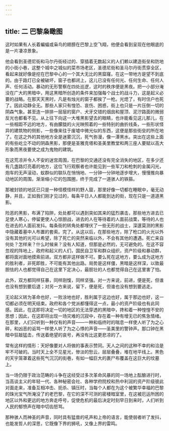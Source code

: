 ```yaml
---
---
---
```

title: 二 巴黎枭瞰图
---




这时如果有人长着蝙蝠或枭鸟的翅膀在巴黎上空飞翔，他便会看到呈现在他眼底的是一片凄凉景象。

他会看到圣德尼街和马尔丹街经过的、穿插着无数起义的人们赖以建造街垒和防地的小街小巷，这整个城中之城似的菜市场老区，圣德尼街和圣马尔丹街贯穿全区，看起来就好像是挖在巴黎中心的一个其大无比的黑窟窿。在这一带地方是望不到底的。由于路灯已全被破坏，窗子也都闭上，这儿已没有任何光、任何生命、任何人声、任何活动。暴动的无形警察在四处巡逻，这时的秩序便是黑夜。把一小部分淹没在广大的黑暗中，用这黑暗所创造的条件来加强每个战士的战斗力，这是起义必要的战略。在那天天黑时，凡是有烛光的窗子都挨了一枪。光熄了，有时住户也死了。因此动静全无。那些人家只有惶恐、哀伤、困惑，街上也只是一片压倒一切的阴森气象。甚至连一排排一层层的窗户、犬牙交错的烟囱和屋顶、泥泞路面的微弱反光也都看不见。从上往下向这一大堆黑影望去的眼睛，也许能看见这儿那儿，在一些相距不远的地方，有由朦胧的火光映照着的一些特别的曲折线条，一些形状怪异的建筑物的侧影，一些像来往于废墟中微光似的东西，这便是那些街垒的所在地了。在这之外的其他地方全是迷雾沉沉，死气弥漫，像一潭黑水。突出在这些上面的有些屹立不动的阴森黑影，那便是圣雅克塔和圣美里教堂和两三座人要赋以高大形象而黑夜要使之成为鬼物的建筑。

在这荒凉并令人不安的迷宫周围，在巴黎的交通还没有完全消失的地区，在多少还有几盏路灯亮着的地方，这位飞行观察者也许能见到一些军刀和枪刺的金属闪光，炮车的无声滚动，蚁群似的联队在悄悄地、一分钟一分钟地逐步增大，慢慢推向暴动地区的周围，渐渐缩小它的包围圈，终于完成了一道骇人的铁箍。

那被封锁的地区已只是一种怪模怪样的野人窟，那里好像一切都在睡眠中，毫无动静，并且，正如我们刚才见过的，每条平日人人都能到达的街，现在只是一道道黑影。

险恶的黑影，布满了陷阱，处处都可以遇到突如其来的猛烈袭击，那些地方进去已足使人寒心，停留更使人心惊胆战，进去的人在等待着的人面前战栗，等待的人也在进去的人面前发抖。每条街的转角处都埋伏了一些无形的战士，深邃莫测的黑影中隐藏着墓中人布置的套索。完了。从这以后，在那些地方，除了枪口的火光以外没有其他的光可以希望，除了死亡的突然来临以外，不会有其他的遭遇。死亡来自何处？怎样来？什么时候来？没有人知道，但那是必然的，无可避免的。在这不容忽视的阵地上，政府和起义的人们，国民自卫军和群众组织，资产阶级和暴动群，都将面对面地摸索前进。双方都非这样做不可。要么死在这地方，要么成为这地方的胜利者，非死即胜，不可能有其他出路。局势是这样僵，黑暗是这样深，以致最胆怯的人也都觉得自己在这里下定决心，最胆壮的人也都觉得自己在这里害了怕。

此外，双方都同样狂暴，同样刚愎，同样坚强。对一方来说，前进，便是死，但谁也没有想到要后退；对另一方来说，留下，便是死，但谁也没有想到要逃走。

无论起义转为革命也好，一败涂地也好，胜利属于这边也好，属于那边也好，这一切都必须在明天结束。政府和各个党派都懂得这一点，最小的资产阶级也有此同感。因此，在这即将决定一切的地区的无法穿透的黑暗中，搀和着一种惶惶不安的思想；因此，在这即将出现一场灾难的沉寂中，存在着一种有增无已的焦急情绪。在那里，人们只听到一种仅有的声音——一种和临终时的喘息一样使人听了为之心碎，和凶恶的诟骂一样使人听了为之心悸的声音——圣美里的警钟声。那口钟在黑暗中狂敲猛击，传送着绝望的哀号，再没有比这更悲凉的了。

常有这样的情形：天好像要对人将做的事表示赞同。天人之间的这种不幸的和洽是牢不可破的。当时天上全不见星光，惨淡的愁云，层层叠叠，堆在地平线上。黑色的天宇笼罩着这些死气沉沉的街巷，有如一幅巨大的裹尸布覆盖在这巨大的坟墓上。

当一场仍限于政治范畴的斗争在这经受过多次革命风暴的同一场地上酝酿进行时，当高谈主义的年轻一代、各种秘密会社、各种学府院校和热中利润的资产阶级彼此对面走来，准备互相冲击、扼杀、镇压时，当每个人都在为这个被繁华幸福的巴黎的珠光宝气所淹没了的老巴黎，在它的深不可测的密楼暗室里，在这被厄运所困的地区以外和更远的地方奔走呼号，促使危机的最后决定时刻早日到来时，人们听到人民的郁愤声在暗中切齿怒骂。

那种骇人而神圣的声音，同时具有猛兽的吼声和上帝的语言，能使弱者听了发抖，也能发哲人的深思，它既像下界的狮吼，又像上界的雷鸣。